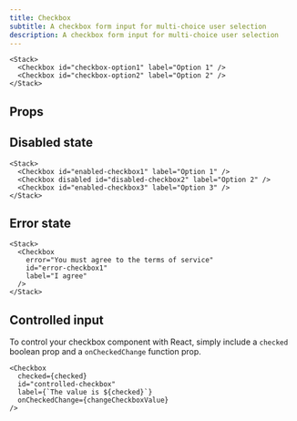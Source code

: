 ```yaml
---
title: Checkbox
subtitle: A checkbox form input for multi-choice user selection
description: A checkbox form input for multi-choice user selection
---
```


```tsx live name="simple input"
<Stack>
  <Checkbox id="checkbox-option1" label="Option 1" />
  <Checkbox id="checkbox-option2" label="Option 2" />
</Stack>
```

## Props

<PropsTable sourceLink={sourceLink} types={types} />

## Disabled state

```tsx live name="disabled checkbox input"
<Stack>
  <Checkbox id="enabled-checkbox1" label="Option 1" />
  <Checkbox disabled id="disabled-checkbox2" label="Option 2" />
  <Checkbox id="enabled-checkbox3" label="Option 3" />
</Stack>
```

## Error state

```tsx live name="checkbox input error"
<Stack>
  <Checkbox
    error="You must agree to the terms of service"
    id="error-checkbox1"
    label="I agree"
  />
</Stack>
```

## Controlled input

To control your checkbox component with React, simply include a `checked` boolean prop and a `onCheckedChange` function prop.

```tsx live name="controlled checkbox input" checked={false} changeCheckboxValue={(value) => {alert(value)}}
<Checkbox
  checked={checked}
  id="controlled-checkbox"
  label={`The value is ${checked}`}
  onCheckedChange={changeCheckboxValue}
/>
```
